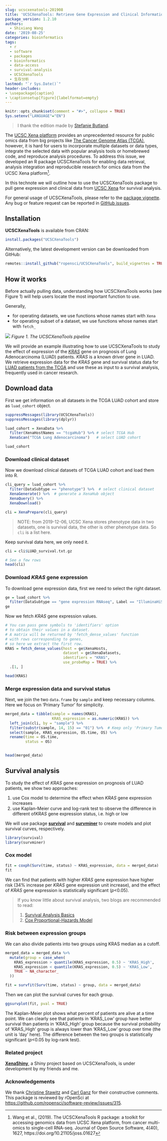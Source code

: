 ```yaml
---
slug: ucscxenatools-201908
title: 'UCSCXenaTools: Retrieve Gene Expression and Clinical Information from UCSC Xena for Survival Analysis'
package_version: 1.2.10
authors:
  - Shixiang Wang
date: '2019-08-25'
categories: bioinformatics
tags:
  - r
  - software
  - packages
  - bioinformatics
  - data-access
  - survival-analysis
  - UCSCXenaTools
  - 生存分析
lastmod: "`r Sys.Date()`"
header-includes:
- \usepackage{caption}
- \captionsetup[figure]{labelformat=empty}
---
```


```r
knitr::opts_chunk$set(comment = "#>", collapse = TRUE)
Sys.setenv("LANGUAGE"="EN")
```

> I thank the edition made by [Stefanie Butland](https://github.com/stefaniebutland).

The [UCSC Xena platform](https://xenabrowser.net/) provides an unprecedented resource for public omics data from big projects like [The Cancer Genome Atlas (TCGA)](https://www.cancer.gov/about-nci/organization/ccg/research/structural-genomics/tcga), however, it is hard
for users to incorporate multiple datasets or data types, integrate the selected data with
popular analysis tools or homebrewed code, and reproduce analysis procedures. To address this issue, we developed an R package UCSCXenaTools for enabling data retrieval, analysis integration and reproducible research for omics data from the UCSC Xena platform[^1].

In this technote we will outline how to use the UCSCXenaTools package to pull gene expression and clinical data from [UCSC Xena](https://xena.ucsc.edu/) for survival analysis.

For general usage of UCSCXenaTools, please refer to the [package vignette](https://cran.r-project.org/web/packages/UCSCXenaTools/vignettes/USCSXenaTools.html). Any bug or feature request can be reported in [GitHub issues](https://github.com/ropensci/UCSCXenaTools/issues).

## Installation

**UCSCXenaTools** is available from CRAN:

```r
install.packages("UCSCXenaTools")
```

Alternatively, the latest development version can be downloaded from GitHub:

```r
remotes::install_github("ropensci/UCSCXenaTools", build_vignettes = TRUE, dependencies = TRUE)
```

## How it works

Before actually pulling data, understanding how UCSCXenaTools works (see Figure 1) will help users locate the most important function to use.

Generally,

- for operating datasets, we use functions whose names start with `Xena`
- for operating subset of a dataset, we use functions whose names start with `fetch_`

![](https://raw.githubusercontent.com/ropensci/UCSCXenaTools/master/paper/overview.png)
*Figure 1. The UCSCXenaTools pipeline*

We will provide an example illustrating how to use UCSCXenaTools to study the effect of expression of the [*KRAS*](https://ghr.nlm.nih.gov/gene/KRAS) gene on prognosis of Lung Adenocarcinoma (LUAD) patients. *KRAS* is a known driver gene in LUAD. We retrieve expression data for the *KRAS* gene and survival status data for [LUAD patients from the TCGA](https://xenabrowser.net/datapages/?cohort=TCGA%20Lung%20Adenocarcinoma%20(LUAD)&removeHub=https%3A%2F%2Fxena.treehouse.gi.ucsc.edu%3A443) and use these as input to a survival analysis, frequently used in cancer research.

## Download data

First we get information on all datasets in the TCGA LUAD cohort and store as `luad_cohort` object.

```r
suppressMessages(library(UCSCXenaTools))
suppressMessages(library(dplyr))
```

```r
luad_cohort = XenaData %>% 
  filter(XenaHostNames == "tcgaHub") %>% # select TCGA Hub
  XenaScan("TCGA Lung Adenocarcinoma")   # select LUAD cohort

luad_cohort
```


### Download clinical dataset

Now we download clinical datasets of TCGA LUAD cohort and load them into R.

```r
cli_query = luad_cohort %>% 
  filter(DataSubtype == "phenotype") %>%  # select clinical dataset
  XenaGenerate() %>%  # generate a XenaHub object
  XenaQuery() %>% 
  XenaDownload()

cli = XenaPrepare(cli_query)
```

> NOTE: from 2019-12-06, UCSC Xena stores phenotype data in two
> datasets, one is survival data, the other is other phenotype data.
> So `cli` is a list here.

Keep survival data here, we only need it.

```r
cli = cli$LUAD_survival.txt.gz

# See a few rows
head(cli)
```



### Download *KRAS* gene expression

To download gene expression data, first we need to select the right dataset.

```r
ge = luad_cohort %>% 
  filter(DataSubtype == "gene expression RNAseq", Label == "IlluminaHiSeq")
ge
```

Now we fetch *KRAS* gene expression values.

```r
# You can pass gene symbols to 'identifiers' option
# to obtain their values in a dataset.
# A matrix will be returned by 'fetch_dense_values' function
# with rows corresponding to genes,
# so here we extract the first row.
KRAS = fetch_dense_values(host = ge$XenaHosts, 
                          dataset = ge$XenaDatasets, 
                          identifiers = "KRAS",
                          use_probeMap = TRUE) %>% 
  .[1, ]

head(KRAS)
```

### Merge expression data and survival status

Next, we join the two `data.frame` by `sample` and keep necessary columns.
Here we focus on 'Primary Tumor' for simplicity.

```r
merged_data = tibble(sample = names(KRAS),
                     KRAS_expression = as.numeric(KRAS)) %>% 
  left_join(cli, by = "sample") %>% 
  filter(substr(sample, 14, 15) == "01") %>%  # Keep only 'Primary Tumor'
  select(sample, KRAS_expression, OS.time, OS) %>% 
  rename(time = OS.time, 
         status = OS)
  

head(merged_data)
```


## Survival analysis

To study the effect of *KRAS* gene expression on prognosis of LUAD patients, we show two approaches:

1. use Cox model to determine the effect when *KRAS* gene expression increases
2. use Kaplan-Meier curve and log-rank test to observe the difference in different of*KRAS* gene expression status, i.e. high or low

We will use package [**survival**](https://cran.r-project.org/web/packages/survival/index.html) and [**survminer**](https://cran.r-project.org/web/packages/survminer/index.html) to create models and plot survival curves, respectively.

```r
library(survival)
library(survminer)
```

### Cox model

```r
fit = coxph(Surv(time, status) ~ KRAS_expression, data = merged_data)
fit
```

We can find that patients with higher *KRAS* gene expression have higher risk (34% increase per *KRAS* gene expression unit increase), and the effect of *KRAS* gene expression is statistically significant (*p*<0.05).

> If you know little about survival analysis, two blogs are recommended to read:
>
> 1. [Survival Analysis Basics](http://www.sthda.com/english/wiki/survival-analysis-basics)
> 2. [Cox Proportional-Hazards Model](http://www.sthda.com/english/wiki/cox-proportional-hazards-model)

### Risk between expression groups

We can also divide patients into two groups using KRAS median as a cutoff.

```r
merged_data = merged_data %>% 
  mutate(group = case_when(
    KRAS_expression > quantile(KRAS_expression, 0.5) ~ 'KRAS_High',
    KRAS_expression < quantile(KRAS_expression, 0.5) ~ 'KRAS_Low',
    TRUE ~ NA_character_
  ))

fit = survfit(Surv(time, status) ~ group, data = merged_data)
```


Then we can plot the survival curves for each group.

```r
ggsurvplot(fit, pval = TRUE)
```

The Kaplan-Meier plot shows what percent of patients are alive at a time point. We can clearly see that patients in ‘KRAS_Low’ group have better survival than patients in ‘KRAS_High’ group because the survival probability of 'KRAS_High' group is always lower than 'KRAS_Low' group over time (the unit is 'day' here). The difference between the two groups is statistically significant (*p*<0.05 by log-rank test).

### Related project

[**XenaShiny**](https://github.com/openbiox/XenaShiny), a Shiny project based on UCSCXenaTools, is under development by my friends and me.

### Acknowledgements

We thank [Christine Stawitz](https://github.com/cstawitz) and [Carl Ganz](https://github.com/carlganz) for their constructive comments. This package is reviewed by rOpenSci at <https://github.com/ropensci/software-review/issues/315>.


[^1]: Wang et al., (2019). The UCSCXenaTools R package: a toolkit for accessing genomics data from UCSC Xena platform, from cancer multi-omics to single-cell RNA-seq. Journal of Open Source Software, 4(40), 1627, https://doi.org/10.21105/joss.01627
